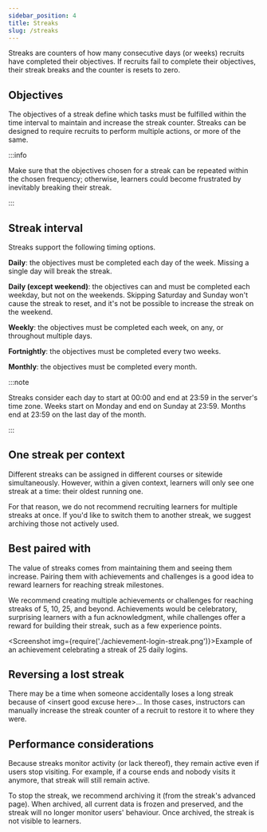 ```yaml
---
sidebar_position: 4
title: Streaks
slug: /streaks
---
```



Streaks are counters of how many consecutive days (or weeks) recruits have completed their objectives. If recruits fail to complete their objectives, their streak breaks and the counter is resets to zero.

## Objectives

The objectives of a streak define which tasks must be fulfilled within the time interval to maintain and increase the streak counter.  Streaks can be designed to require recruits to perform multiple actions, or more of the same.

:::info

Make sure that the objectives chosen for a streak can be repeated within the chosen frequency; otherwise, learners could become frustrated by inevitably breaking their streak.

:::

## Streak interval

Streaks support the following timing options.

**Daily**: the objectives must be completed each day of the week. Missing a single day will break the streak.

**Daily (except weekend)**: the objectives can and must be completed each weekday, but not on the weekends. Skipping Saturday and Sunday won't cause the streak to reset, and it's not be possible to increase the streak on the weekend.

**Weekly**: the objectives must be completed each week, on any, or throughout multiple days.

**Fortnightly**: the objectives must be completed every two weeks.

**Monthly**: the objectives must be completed every month.

:::note

Streaks consider each day to start at 00:00 and end at 23:59 in the server's time zone. Weeks start on Monday and end on Sunday at 23:59. Months end at 23:59 on the last day of the month.

:::


## One streak per context

Different streaks can be assigned in different courses or sitewide simultaneously. However, within a given context, learners will only see one streak at a time: their oldest running one.

For that reason, we do not recommend recruiting learners for multiple streaks at once. If you'd like to switch them to another streak, we suggest archiving those not actively used.

## Best paired with

The value of streaks comes from maintaining them and seeing them increase. Pairing them with achievements and challenges is a good idea to reward learners for reaching streak milestones.

We recommend creating multiple achievements or challenges for reaching streaks of 5, 10, 25, and beyond. Achievements would be celebratory, surprising learners with a fun acknowledgment, while challenges offer a reward for building their streak, such as a few experience points.

<Screenshot img={require('./achievement-login-streak.png')}>Example of an achievement celebrating a streak of 25 daily logins.</Screenshot>

## Reversing a lost streak

There may be a time when someone accidentally loses a long streak because of \<insert good excuse here\>... In those cases, instructors can manually increase the streak counter of a recruit to restore it to where they were.

## Performance considerations

Because streaks monitor activity (or lack thereof), they remain active even if users stop visiting. For example, if a course ends and nobody visits it anymore, that streak will still remain active.

To stop the streak, we recommend archiving it (from the streak's advanced page). When archived, all current data is frozen and preserved, and the streak will no longer monitor users' behaviour. Once archived, the streak is not visible to learners.